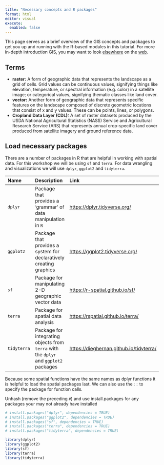 ```yaml
---
title: "Necessary concepts and R packages"
format: html
editor: visual
execute: 
  enabled: false
---
```


This page serves as a brief overview of the GIS concepts and packages to get you up and running with the R-based modules in this tutorial. For more in-depth introduction GIS, you may want to look [elsewhere](https://www.ecologi.st/spatial-r/) on the [web](https://bookdown.org/michael_bcalles/gis-crash-course-in-r/).

## Terms

-   **raster:** A form of geographic data that represents the landscape as a grid of cells. Grid values can be continuous values, signifying things like elevation, temperature, or spectral information (e.g. color) in a satellite image; or categorical values, signifying thematic classes like land cover.
-   **vector:** Another form of geographic data that represents specific features on the landscape composed of discrete geometric locations that consist of x and y values. These can be points, lines, or polygons.
-   **Cropland Data Layer (CDL):** A set of raster datasets produced by the USDA National Agricultural Statistics (NASS) Service and Agricultural Research Service (ARS) that represents annual crop-specific land cover produced from satellite imagery and ground reference data.

## Load necessary packages

There are a number of packages in R that are helpful in working with spatial data. For this workshop we will be using `sf` and `terra`. For data wrangling and visualizations we will use `dplyr`, `ggplot2` and `tidyterra`.

| Name | Description | Link |
|:---|:---|:---|
| `dplyr` | Package that provides a 'grammar' of data manipulation in `R` | <https://dplyr.tidyverse.org/> |
| `ggplot2` | Package that provides a system for declaratively creating graphics | <https://ggplot2.tidyverse.org/> |
| `sf` | Package for manipulating 2-D geographic vector data | <https://r-spatial.github.io/sf/> |
| `terra` | Package for spatial data analysis | <https://rspatial.github.io/terra/> |
| `tidyterra` | Package for integrating objects from `terra` with the `dplyr` and `ggplot2` packages | <https://dieghernan.github.io/tidyterra/> |

Because some spatial functions have the same names as dplyr functions it is helpful to load the spatial packages last. We can also use the `::` to specify the package for function calls.

Unhash (remove the preceding `#`) and use install.packages for any packages your may not already have installed

```r
# install.packages("dplyr", dependencies = TRUE)
# install.packages("ggplot2", dependencies = TRUE)
# install.packages("sf", dependencies = TRUE)
# install.packages("terra", dependencies = TRUE)
# install.packages("tidyterra", dependencies = TRUE)

library(dplyr)
library(ggplot2)
library(sf)
library(terra)
library(tidyterra)
```
